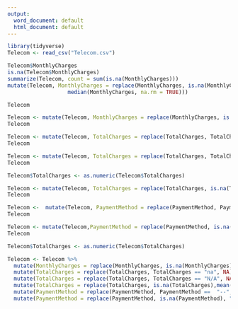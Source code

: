 ---
output:
  word_document: default
  html_document: default
---

```{r}
library(tidyverse)
Telecom <- read_csv("Telecom.csv")

```

```{r}
Telecom$MonthlyCharges
is.na(Telecom$MonthlyCharges)
summarize(Telecom, count = sum(is.na(MonthlyCharges)))
mutate(Telecom, MonthlyCharges = replace(MonthlyCharges, is.na(MonthlyCharges),
                   median(MonthlyCharges, na.rm = TRUE)))

Telecom
```



```{r}
Telecom <- mutate(Telecom, MonthlyCharges = replace(MonthlyCharges, is.na(MonthlyCharges),median(MonthlyCharges, na.rm = TRUE)))
Telecom

Telecom <- mutate(Telecom, TotalCharges = replace(TotalCharges, TotalCharges == "na", NA))
Telecom

Telecom <- mutate(Telecom, TotalCharges = replace(TotalCharges, TotalCharges == "N/A", NA))
Telecom

Telecom$TotalCharges <- as.numeric(Telecom$TotalCharges)

Telecom <- mutate(Telecom, TotalCharges = replace(TotalCharges, is.na(TotalCharges),mean(TotalCharges, na.rm = TRUE)))
Telecom

Telecom <-  mutate(Telecom, PaymentMethod = replace(PaymentMethod, PaymentMethod ==  "--", NA))
Telecom

Telecom <- mutate(Telecom,PaymentMethod = replace(PaymentMethod, is.na(PaymentMethod), "unavailable"))
Telecom
```

```{r}
Telecom$TotalCharges <- as.numeric(Telecom$TotalCharges)

Telecom <- Telecom %>%
  mutate(MonthlyCharges = replace(MonthlyCharges, is.na(MonthlyCharges),median(MonthlyCharges, na.rm = TRUE))) %>%
  mutate(TotalCharges = replace(TotalCharges, TotalCharges == "na", NA)) %>%
  mutate(TotalCharges = replace(TotalCharges, TotalCharges == "N/A", NA)) %>%
  mutate(TotalCharges = replace(TotalCharges, is.na(TotalCharges),mean(TotalCharges, na.rm = TRUE))) %>%
  mutate(PaymentMethod = replace(PaymentMethod, PaymentMethod ==  "--", NA)) %>%
  mutate(PaymentMethod = replace(PaymentMethod, is.na(PaymentMethod), "unavailable"))

```
